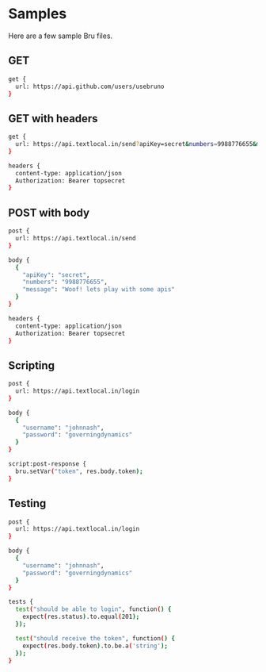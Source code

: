 # Samples

Here are a few sample Bru files.

## GET

```bash
get {
  url: https://api.github.com/users/usebruno
}
```

## GET with headers

```bash
get {
  url: https://api.textlocal.in/send?apiKey=secret&numbers=9988776655&message=hello
}

headers {
  content-type: application/json
  Authorization: Bearer topsecret
}
```

## POST with body

```bash
post {
  url: https://api.textlocal.in/send
}

body {
  {
    "apiKey": "secret",
    "numbers": "9988776655",
    "message": "Woof! lets play with some apis"
  }
}

headers {
  content-type: application/json
  Authorization: Bearer topsecret
}
```

## Scripting

```bash
post {
  url: https://api.textlocal.in/login
}

body {
  {
    "username": "johnnash",
    "password": "governingdynamics"
  }
}

script:post-response {
  bru.setVar("token", res.body.token);
}
```

## Testing

```bash
post {
  url: https://api.textlocal.in/login
}

body {
  {
    "username": "johnnash",
    "password": "governingdynamics"
  }
}

tests {
  test("should be able to login", function() {
    expect(res.status).to.equal(201);
  });

  test("should receive the token", function() {
    expect(res.body.token).to.be.a('string');
  });
}
```

